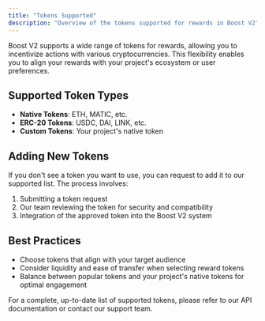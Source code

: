 ```yaml
---
title: "Tokens Supported"
description: "Overview of the tokens supported for rewards in Boost V2"
---
```


Boost V2 supports a wide range of tokens for rewards, allowing you to incentivize actions with various cryptocurrencies. This flexibility enables you to align your rewards with your project's ecosystem or user preferences.

## Supported Token Types

- **Native Tokens**: ETH, MATIC, etc.
- **ERC-20 Tokens**: USDC, DAI, LINK, etc.
- **Custom Tokens**: Your project's native token

## Adding New Tokens

If you don't see a token you want to use, you can request to add it to our supported list. The process involves:

1. Submitting a token request
2. Our team reviewing the token for security and compatibility
3. Integration of the approved token into the Boost V2 system

## Best Practices

- Choose tokens that align with your target audience
- Consider liquidity and ease of transfer when selecting reward tokens
- Balance between popular tokens and your project's native tokens for optimal engagement

For a complete, up-to-date list of supported tokens, please refer to our API documentation or contact our support team.